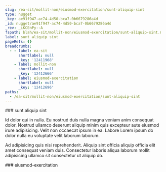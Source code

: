 ```yaml
---
slug: /ea-sit/mollit-non/eiusmod-exercitation/sunt-aliquip-sint
type: nugget
_key: ae91f947-ac74-4d50-bca7-0b6679286a4d
_id: nugget/ae91f947-ac74-4d50-bca7-0b6679286a4d
_rev: _iKCEnPy--A
fspath: blah/ea-sit/mollit-non/eiusmod-exercitation/sunt-aliquip-sint.md
label: sunt aliquip sint
pageRefs: {}
breadcrumbs:
  - - label: ea-sit
      shortlabel: null
      _key: '12411968'
    - label: mollit-non
      shortlabel: null
      _key: '12412666'
    - label: eiusmod-exercitation
      shortlabel: null
      _key: '12412696'
paths:
  - /ea-sit/mollit-non/eiusmod-exercitation/sunt-aliquip-sint
---
```


<NuggetArea>
<Nugget slug="/ea-sit/mollit-non/eiusmod-exercitation/sunt-aliquip-sint" type="nugget" _key="ae91f947-ac74-4d50-bca7-0b6679286a4d" _id="nugget/ae91f947-ac74-4d50-bca7-0b6679286a4d" _rev="_iKCEnPy--A" fspath="blah/ea-sit/mollit-non/eiusmod-exercitation/sunt-aliquip-sint.md" label="sunt aliquip sint" paths="/ea-sit/mollit-non/eiusmod-exercitation/sunt-aliquip-sint">
<NuggetBody>
### sunt aliquip sint

Id dolor qui in nulla. Eu nostrud duis nulla magna veniam anim consequat dolor. Nostrud ullamco deserunt aliquip minim quis excepteur aute eiusmod irure adipisicing. Velit non occaecat ipsum in ea. Labore Lorem ipsum do dolor nulla eu voluptate velit laborum laborum.

Ad adipisicing quis nisi reprehenderit. Aliquip sint officia aliquip officia elit amet consequat veniam duis. Consectetur laboris aliqua laborum mollit adipisicing ullamco sit consectetur ut aliquip do.

</NuggetBody>
<Breadcrumbs>
<Crumbs>
<Crumb _key="12411968" label="ea-sit" /><Crumb _key="12412666" label="mollit-non" /><Crumb _key="12412696" label="eiusmod-exercitation" />
</Crumbs>
</Breadcrumbs>
</Nugget>

<NuggetsInbound>
</NuggetsInbound>
<NuggetsOutbound>
</NuggetsOutbound>
</NuggetArea>
<PassagesInbound>
<Passage direction="inbound" type="passage" _key="12412696" _id="passage/12412696" _rev="_iKCEnPu--A" label="eiusmod-exercitation" passage="eiusmod-exercitation" fspath="blah/ea-sit/mollit-non/eiusmod-exercitation" paths="/ea-sit/mollit-non/eiusmod-exercitation" slug="/ea-sit/mollit-non/eiusmod-exercitation">
<NuggetBody>
### eiusmod-exercitation

</NuggetBody>
<Breadcrumbs>
<Crumbs>
<Crumb _key="12411968" label="ea-sit" /><Crumb _key="12412666" label="mollit-non" />
</Crumbs>
</Breadcrumbs>
</Passage>

</PassagesInbound>
<PassagesOutbound>
</PassagesOutbound>